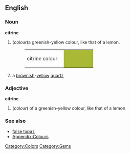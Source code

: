 {{wikipedia}}
==English==

===Noun===
'''citrine'''
#(''colour'')a greenish-yellow colour, like that of a lemon.
#:<table><tr><td>citrine colour: &nbsp;</td><td bgcolor="#A9B936" width="80">&nbsp; </td></tr></table>
#a [[brown]]ish-[[yellow]] [[quartz]]

===Adjective===
'''citrine'''
#(''colour'') of a greenish-yellow colour, like that of a lemon.

===See also===
*[[false topaz]]
*[[Wiktionary_Appendix:Colours|Appendix:Colours]]

[[Category:Colors]]
[[Category:Gems]]